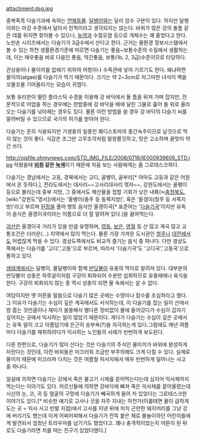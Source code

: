 attachment:dsg.jpg

중복족목 다슬기과에 속하는 [[연체동물]]. [[달팽이]]와는 달리 암수 구분이 있다. 하지만 달팽이와는 아강 수준에서 달라서 친척이라고 생각되지는 않는다. 바위가 많은 강의 돌틈 같은 데를 뒤지면 찾아볼 수 있으나, [[농약]]과 수질오염 등으로 개체수는 꽤 줄었다고 한다. 노빈손 시리즈에서는 다슬기가 3급수에서 산다고 한다. 근거는 물환경 정보시스템에서 볼 수 있는 하천 생활환경기준에 따르면 다슬기는 좋음~보통수준의 수질에서 생활하는데, 이는 매우좋음 바로 다음인 좋음, 약간좋음, 보통(1b, 2, 3급)수준이므로 타당하다.

관상용이나 물이끼를 없애기 위하여 어항이나 수족관에 넣어 기르기도 한다. 왜냐하면 물이끼(algae)를 다슬기가 먹기 때문이다. 크기는 약 2~3cm로 자그마한 녀석이 벽을 꼬물꼬물 기어올라가는 모습이 귀엽다.

보통 유리판이 딸린 플라스틱 수경을 이용해 강 바닥에서 돌 틈을 뒤져 가며 잡지만, 전문적으로 어업을 하는 경우에는 한밤중에 강 바닥을 배에 달린 그물로 훑어 돌 위로 올라오는 다슬기를 낚아채는 경우도 있다. 물론 이런 방법을 쓸 경우 강 바닥의 다슬기 씨를 말려버릴 수 있으므로 국가의 허가를 받아야 한다.

다슬기는 흔히 식용되지만 기생충의 일종인 폐디스토마의 중간숙주이므로 날것으로 먹지 않는 것이 좋다. 식감은 조그만 고무조각처럼 말랑쫄깃하고, 맛은 고소하며 끝맛이 약간 쓰다.

http://ojsfile.ohmynews.com/STD_IMG_FILE/2008/0716/IE000939609_STD.jpg
익혔을때 '''[[비취]] 같은 [[녹색]]'''이기 때문에 처음 보는 사람에게는 좀 그로테스크하다.

다슬기는 경남에서는 고둥, 경북에서는 고디, 골뱅이, 골부리[* 아마도 고둥과 같은 어원에서 온 듯하다.], 전라도에서는 대사리~~고사리대사리 꺾자~~, 강원도에서는 꼴팽이 등으로 불리는데 중부 지방, 그 중에서도 해산물을 접할 기회가 낮은 내륙(≒[[충청북도]], [wiki:"강원도"영서])에서는 '올뱅이(충주 등 동쪽지방)', 혹은 '올갱이(청주 등 서쪽지방)'라고 부르며 [[된장]]을 풀어 향토 음식인 올갱이국[* 표준어는 '[[다슬기국]]'이지만 유독 이 음식은 올갱이국이라는 이름으로 더 잘 알려져 있다.]을 끓여먹는다. 

[[괴산]]은 올갱이국 거리가 있을 만큼 유명하며, [[영동]], [[보은]], [[영월]] 등 산 많고 계곡 많고 교통조건은 더러운(…) 지역에서 많이 먹는다. 물론 가장 가까운 도시권인  [[청주]]나 [[대전]]에서도 어렵잖게 먹을 수 있다. 경상도쪽에서도 비교적 즐기는 음식 중 하나다. 다만 경상도쪽에서는 다슬기를 '고디','고동'으로 부르며, 따라서 '다슬기국'도 '고디국','고동국'으로 통하고 있다.

[[생태계]]에서는 달팽이, 물달팽이와 함께 [[반딧불이]] 유충의 먹이로 알려져 있다. 대부분의 반딧불이 성충은 하루살이처럼 구강이 퇴화되어 수분만 섭취하므로 유충때에나 육식을 한다. 구강이 퇴화되지 않는 종 역시 성충이 되면 물 속에서는 살 수 없다.

여담이지만 옛 어른들 말씀으로 다슬기 많은 곳에는 수영이나 잠수를 조심하라고 했다. 그 이유가 다슬기는 수심이 깊은 계곡에서도 서식하는데, 이 다슬기를 잡는 일이 산에서 밤 줍는 것만큼이나 재미가 쏠쏠해서 별다른 장비없이 물에 들어갔다가 수심이 갑자기 깊어지는 곳에서 익사하는 일이 많았기 때문이다. 게다가 다슬기는 수심이 깊은 곳에서는 유독 알이 크고 아름답기에 은근히 승부욕(?)을 자극하는게 있다.그럼에도 매년 여름마다 다슬기를 채취하려다가 익사하는 노인들의 사례가 빈번하게 보도된다.

다른 한편으로, 다슬기가 많이 산다는 것은 다슬기의 주식인 물이끼가 바위에 왕성하게 자란다는 것인데, 이런 바위들은 미끄러워 조금만 부주의해도 크게 다칠 수 있다. 실제로 물이끼 때문에 미끄러져 다치는 것은 여름철 피서지에서 매우 빈번하게 일어나는 사고 중 하나다.

일설에 의하면 다슬기는 강에서 죽은 물고기 시체를 뜯어먹는다는데 심지어 익사체까지 먹는다는 이야기도 있다. 어르신들에 의하면 강바닥에 빠져 죽은 익사체를 끌어올렸는데 시신의 눈, 코, 귀 등 얼굴의 구멍에 다슬기가 빼곡하게 들어 차 있었다는 그로테스크한 이야기도 있다.[* 비슷한 얘기로 고사나 굿을 자주 지내는 하천가(이를테면 물이 급하게 도는 곳 = 익사 사고 빈발 지점)에서 고사를 지낸 뒤에 처치 곤란한 돼지머리를 그냥 강에 버리기도 했는데 이게 어찌어찌해서 다슬기가 잔뜩 붙은 채로 물놀이하던 어린이들에게 발견되서 엄청난 트라우마를 남기기도 했었다고. 꽤나 충격적이었는지 어른이 된 뒤로도 다슬기라면 치를 떠는 친구가 있었더랬다.]
